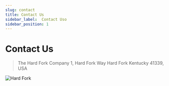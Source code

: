 ```yaml
---
slug: contact
title: Contact Us
sidebar_label:  Contact Uso
sidebar_position: 1
---
```


# Contact Us

> The Hard Fork Company
> 1, Hard Fork Way
> Hard Fork
> Kentucky 41339, USA

![Hard Fork](img/hard-fork.jpg)
